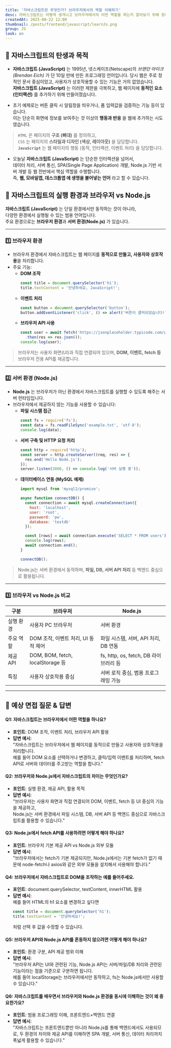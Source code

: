 ```yaml
---
title: '자바스크립트란 무엇인가? 브라우저에서의 역할 이해하기'
desc: 자바스크립트는 어떻게 생겨나고 브라우저에서의 어떤 역할을 하는지 알아보기 위해 정리한 글
createdAt: 2025-08-22 12:00
thumbnail: /posts/frontend/javascript/learnJs.png
group: JS
look: on
---
```


## 📌 자바스크립트의 탄생과 목적

- **자바스크립트 (JavaScript)** 는 1995년, 넷스케이프(Netscape)의 *브렌던 아이크 (Brendan Eich)* 가 
단 10일 만에 만든 프로그래밍 언어입니다. 당시 웹은 주로 정적인 문서 중심이었고, 사용자가 상호작용할 수 있는 기능은 거의 없었습니다.  
  **자바스크립트 (JavaScript)** 는 이러한 제한을 극복하고, 웹 페이지에 **동적인 요소 (인터랙션)** 를 추가하기 위해 만들어졌습니다.

- 초기 예제로는 버튼 클릭 시 알림창을 띄우거나, 폼 입력값을 검증하는 기능 등이 있습니다.  
  이는 단순히 화면에 정보를 보여주는 것 이상의 **행동과 반응** 을 웹에 추가하는 시도였습니다.

> `HTML` 은 페이지의 **구조 (뼈대)** 를 정의하고,  
> `CSS` 는 페이지의 **스타일과 디자인 (색상, 레이아웃)** 을 담당합니다.  
> **`JavaScript`** 는 웹 페이지의 행동 (동작, 인터랙션, 이벤트 처리) 을 담당합니다.  

- 오늘날 **자바스크립트 (JavaScript)** 는 단순한 인터랙션을 넘어서,  
  데이터 처리, 서버 통신, SPA(Single Page Application) 개발, Node.js 기반 서버 개발 등 웹 전반에서 핵심 역할을 수행합니다.  
  즉, **웹, 모바일앱, 데스크톱앱 에 생명을 불어넣는 언어** 라고 할 수 있습니다.

## 📌 자바스크립트의 실행 환경과 브라우저 vs Node.js

**자바스크립트 (JavaScript)** 는 단일 환경에서만 동작하는 것이 아니라,  
다양한 환경에서 실행될 수 있는 범용 언어입니다.  
주요 환경으로는 **브라우저 환경**과 **서버 환경(Node.js)** 가 있습니다.

---

### 1️⃣ 브라우저 환경

- 브라우저 환경에서 자바스크립트는 웹 페이지를 **동적으로 만들고, 사용자와 상호작용**을 처리합니다.
- 주요 기능:
  - **DOM 조작**
    ```js
    const title = document.querySelector('h1');
    title.textContent = '안녕하세요, JavaScript!';
    ```
  - **이벤트 처리**
    ```js
    const button = document.querySelector('button');
    button.addEventListener('click', () => alert('버튼이 클릭되었습니다!'));
    ```
  - **브라우저 API 사용**
    ```js
    const user = await fetch('https://jsonplaceholder.typicode.com/users/1')
      .then(res => res.json());
    console.log(user);
    ```

> 브라우저는 사용자 화면(UI)과 직접 연결되어 있으며, **DOM, 이벤트, fetch 등** 브라우저 전용 API를 제공합니다.

---

### 2️⃣ 서버 환경 (Node.js)

- **Node.js** 는 브라우저가 아닌 환경에서 자바스크립트를 실행할 수 있도록 해주는 서버 런타임입니다.
- 브라우저에서 제공하지 않는 기능을 사용할 수 있습니다:
  - **파일 시스템 접근**
    ```js
    const fs = require('fs');
    const data = fs.readFileSync('example.txt', 'utf-8');
    console.log(data);
    ```
  - **서버 구축 및 HTTP 요청 처리**
    ```js
    const http = require('http');
    const server = http.createServer((req, res) => {
      res.end('Hello Node.js');
    });
    server.listen(3000, () => console.log('서버 실행 중'));
    ```
  - **데이터베이스 연동 (MySQL 예제)**
    ```js
    import mysql from 'mysql2/promise';

    async function connectDB() {
      const connection = await mysql.createConnection({
        host: 'localhost',
        user: 'root',
        password: 'pw',
        database: 'testdb'
      });

      const [rows] = await connection.execute('SELECT * FROM users');
      console.log(rows);
      await connection.end();
    }

    connectDB();
    ```

> Node.js는 서버 환경에서 동작하며, **파일, DB, 서버 API 처리** 등 백엔드 중심으로 활용됩니다.

---

### 3️⃣ 브라우저 vs Node.js 비교

| 구분 | 브라우저 | Node.js |
|------|----------|---------|
| 실행 환경 | 사용자 PC 브라우저 | 서버 환경 |
| 주요 역할 | DOM 조작, 이벤트 처리, UI 동적 제어 | 파일 시스템, 서버, API 처리, DB 연동 |
| 제공 API | DOM, BOM, fetch, localStorage 등 | fs, http, os, fetch, DB 라이브러리 등 |
| 특징 | 사용자 상호작용 중심 | 서버 로직 중심, 범용 프로그래밍 가능 |

---

## 📌 예상 면접 질문 & 답변

#### Q1: 자바스크립트는 브라우저에서 어떤 역할을 하나요?
- **포인트**: DOM 조작, 이벤트 처리, 브라우저 API 활용
- **답변 예시**:  
  "자바스크립트는 브라우저에서 웹 페이지를 동적으로 만들고 사용자와 상호작용을 처리합니다.  
  예를 들어 DOM 요소를 선택하거나 변경하고, 클릭/입력 이벤트를 처리하며, fetch API로 서버와 데이터를 주고받는 역할을 합니다."

#### Q2: 브라우저와 Node.js에서 자바스크립트의 차이는 무엇인가요?
- **포인트**: 실행 환경, 제공 API, 활용 목적
- **답변 예시**:  
  "브라우저는 사용자 화면과 직접 연결되어 DOM, 이벤트, fetch 등 UI 중심의 기능을 제공하고,  
  Node.js는 서버 환경에서 파일 시스템, DB, 서버 API 등 백엔드 중심으로 자바스크립트를 활용할 수 있습니다."

#### Q3: Node.js에서 fetch API를 사용하려면 어떻게 해야 하나요?
- **포인트**: 브라우저 기본 제공 API vs Node.js 외부 모듈
- **답변 예시**:  
  "브라우저에서는 fetch가 기본 제공되지만, Node.js에서는 기본 fetch가 없기 때문에 node-fetch나 axios와 같은 
  외부 모듈을 설치해서 사용해야 합니다."

#### Q4: 브라우저에서 자바스크립트로 DOM을 조작하는 예를 들어주세요.
- **포인트**: document.querySelector, textContent, innerHTML 활용
- **답변 예시**:  
  예를 들어 HTML의 h1 요소를 변경하고 싶다면 
  ```javascript
  const title = document.querySelector('h1'); 
  title.textContent = '안녕하세요!';
  ```
  처럼 선택 후 값을 수정할 수 있습니다.
  

#### Q5: 브라우저 API와 Node.js API를 혼동하지 않으려면 어떻게 해야 하나요?
- **포인트**: 환경 구분, API 제공 범위 이해
- **답변 예시**:  
  "브라우저 API는 UI와 관련된 기능, Node.js API는 서버/파일/DB 처리와 관련된 기능이라는 점을 기준으로 구분하면 됩니다.  
  예를 들어 localStorage는 브라우저에서만 동작하고, fs는 Node.js에서만 사용할 수 있습니다."

#### Q6: 자바스크립트를 배우면서 브라우저와 Node.js 환경을 동시에 이해하는 것이 왜 중요한가요?
- **포인트**: 범용 프로그래밍 이해, 프론트엔드+백엔드 연결
- **답변 예시**:  
  "자바스크립트는 프론트엔드뿐만 아니라 Node.js를 통해 백엔드에서도 사용되므로, 두 환경의 차이와 제공 API를 이해하면 SPA 개발, 서버 통신, 데이터 처리까지 폭넓게 활용할 수 있습니다."